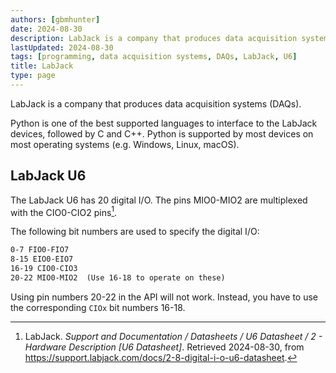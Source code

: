 ```yaml
---
authors: [gbmhunter]
date: 2024-08-30
description: LabJack is a company that produces data acquisition systems (DAQs).
lastUpdated: 2024-08-30
tags: [programming, data acquisition systems, DAQs, LabJack, U6]
title: LabJack
type: page
---
```


<WarningIsNotes />

LabJack is a company that produces data acquisition systems (DAQs).

Python is one of the best supported languages to interface to the LabJack devices, followed by C and C++. Python is supported by most devices on most operating systems (e.g. Windows, Linux, macOS).

## LabJack U6

The LabJack U6 has 20 digital I/O. The pins MIO0-MIO2 are multiplexed with the CIO0-CIO2 pins[^labjack-u6-ds-digital-io].

The following bit numbers are used to specify the digital I/O:

```txt
0-7 FIO0-FIO7
8-15 EIO0-EIO7
16-19 CIO0-CIO3
20-22 MIO0-MIO2  (Use 16-18 to operate on these)
```

Using pin numbers 20-22 in the API will not work. Instead, you have to use the corresponding `CIOx` bit numbers 16-18.

[^labjack-u6-ds-digital-io]: LabJack. _Support and Documentation / Datasheets / U6 Datasheet / 2 - Hardware Description [U6 Datasheet]_. Retrieved 2024-08-30, from https://support.labjack.com/docs/2-8-digital-i-o-u6-datasheet.
